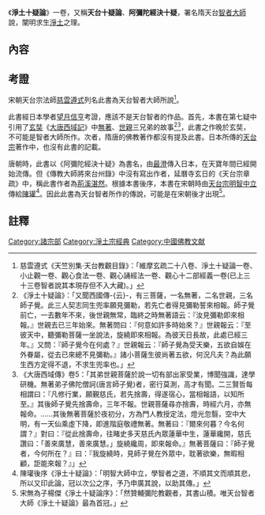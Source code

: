 《'''淨土十疑論'''》一卷，又稱'''天台十疑論'''、'''阿彌陀經決十疑'''，署名隋天台[[智者大師|智者大師]]說，闡明求生[[淨土|淨土]]之理。

==內容==
==考證==
宋朝天台宗法師[[遵式|慈雲遵式]]列名此書為天台智者大師所說<ref>慈雲遵式《天竺別集·天台教觀目錄》：「維摩玄疏二十八卷、淨土十疑論一卷、小止觀一卷、觀心食法一卷、觀心誦經法一卷、觀心十二部經義一卷(已上三十三卷智者說其本現存但不入大藏)。」</ref>。

此書經日本學者[[望月信亨|望月信亨]]考證，應該不是天台智者的作品。首先，本書在第七疑中引用了[[玄奘|玄奘]]《[[大唐西域記|大唐西域記]]》中[[無著|無著]]、[[世親|世親]]三兄弟的故事<ref>《淨土十疑論》：「又聞西國傳-{云}-，有三菩薩，一名無著，二名世親，三名師子覺。此三人契志同生兜率願見彌勒，若先亡者得見彌勒誓來相報。師子覺前亡，一去數年不來，後世親無常，臨終之時無著語云：『汝見彌勒即來相報。』世親去已三年始來。無著問曰：『何意如許多時始來？』世親報云：『至彼天中，聽彌勒菩薩一坐說法，旋繞即來相報。為彼天日長故，此處已經三年。』又問：『師子覺今在何處？』世親報云：『師子覺為受天樂，五欲自娛在外眷屬，從去已來總不見彌勒。』諸小菩薩生彼尚著五欲，何況凡夫？為此願生西方定得不退，不求生兜率也。」</ref><ref>《大唐西域傳》卷5：「其弟世親菩薩於說一切有部出家受業，博聞強識，達學研機。無著弟子佛陀僧訶(唐言師子覺)者，密行莫測，高才有聞。二三賢哲每相謂曰：『凡修行業，願覲慈氏，若先捨壽，得遂宿心，當相報語，以知所至。』其後師子覺先捨壽命，三年不報。世親菩薩尋亦捨壽，時經六月，亦無報命。……其後無著菩薩於夜初分，方為門人教授定法，燈光忽翳，空中大明，有一天仙乘虛下降，即進階庭敬禮無著。無著曰：『爾來何暮？今名何謂？』對曰：『從此捨壽命，往睹史多天慈氏內眾蓮華中生，蓮華纔開，慈氏讚曰：「善來廣慧，善來廣慧。」旋繞纔周，即來報命。』無著菩薩曰：『師子覺者，今何所在？』曰：『我旋繞時，見師子覺在外眾中，耽著欲樂，無暇相顧，詎能來報？』」</ref>，此書之作晚於玄奘，不可能是智者大師所作。次者，隋唐的佛教著作都沒有提及此書。日本所傳的[[天台宗|天台宗]]著作中，也沒有此書的記載。

唐朝時，此書以《阿彌陀經決十疑》為書名，由[[最澄|最澄]]傳入日本，在天寶年間已經開始流傳。但《傳教大師將來台州錄》中沒有寫出作者，延曆寺玄日的《天台宗章疏》中，稱此書作者為[[荊溪湛然|荊溪湛然]]。根據本書後序，本書在宋朝時由[[天台宗|天台宗]][[明智中立|明智中立]]傳給[[陳瓘_(宋朝)|陳瓘]]<ref>陳瓘後序《淨土十疑論》：「明智大師中立，學智者之道，不順其文而順其悲，所以又印此論，冠以次公之序，予乃申廣其說，以助其傳。」</ref>。因此此書為天台智者所作的傳說，可能是在宋朝後才出現<ref>宋無為子楊傑《淨土十疑論序》：「然贊輔彌陀教觀者，其書山積。唯天台智者大師《淨土十疑論》最為首冠。」</ref>。

==註釋==
{{reflist}}
{{China-buddhism-book-zhuzong}}
[[Category:諸宗部|Category:諸宗部]]
[[Category:淨土宗經典|Category:淨土宗經典]]
[[Category:中國佛教文献|Category:中國佛教文献]]